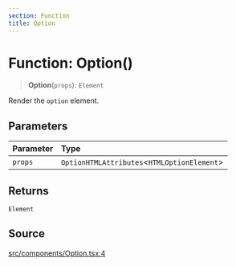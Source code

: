```yaml
---
section: Function
title: Option
---
```


# Function: Option()

> **Option**(`props`): `Element`

Render the `option` element.

## Parameters

| Parameter | Type |
| :------ | :------ |
| `props` | `OptionHTMLAttributes`\<`HTMLOptionElement`\> |

## Returns

`Element`

## Source

[src/components/Option.tsx:4](https://github.com/gpbl/react-day-picker/blob/854070dd0/src/components/Option.tsx#L4)

